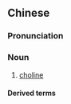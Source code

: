{{also|胆碱}}
==Chinese==
{{zh-forms|s=胆碱}}
{{wikipedia|lang=zh}}

===Pronunciation===
{{zh-pron
|m=dǎnjiǎn
|cat=n
}}

===Noun===
{{zh-noun}}

# [[choline]]

====Derived terms====
{{zh-der|乙醯膽鹼}}

{{zh-cat|Organic compounds}}